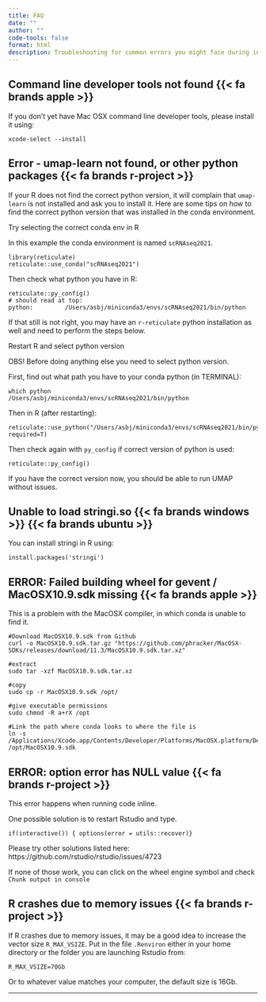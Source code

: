 ```yaml
---
title: FAQ
date: ""
author: ""
code-tools: false
format: html
description: Troubleshooting for common errors you might face during installations or during execution of softwares.
---
```


## Command line developer tools not found {{< fa brands apple >}}

If you don't yet have Mac OSX command line developer tools, please install it using:

```
xcode-select --install
```

## Error - umap-learn not found, or other python packages {{< fa brands r-project >}}

If your R does not find the correct python version, it will complain that `umap-learn` is not installed and ask you to install it. Here are some tips on how to find the correct python version that was installed in the conda environment.

Try selecting the correct conda env in R

In this example the conda environment is named `scRNAseq2021`.

```
library(reticulate)
reticulate::use_conda("scRNAseq2021")
```

Then check what python you have in R:

```
reticulate::py_config()
# should read at top:
python:         /Users/asbj/miniconda3/envs/scRNAseq2021/bin/python
```

If that still is not right, you may have an `r-reticulate` python installation as well and need to perform the steps below.

Restart R and select python version

OBS! Before doing anything else you need to select python version.

First, find out what path you have to your conda python (in TERMINAL):

```
which python
/Users/asbj/miniconda3/envs/scRNAseq2021/bin/python
```

Then in R (after restarting):

```
reticulate::use_python("/Users/asbj/miniconda3/envs/scRNAseq2021/bin/python", required=T)
```

Then check again with `py_config` if correct version of python is used:

```
reticulate::py_config()
```

If you have the correct version now, you should be able to run UMAP without issues.

## Unable to load stringi.so {{< fa brands windows >}} {{< fa brands ubuntu >}}  

You can install stringi in R using:

```
install.packages('stringi')
```

## ERROR: Failed building wheel for gevent / MacOSX10.9.sdk missing {{< fa brands apple >}}  

This is a problem with the MacOSX compiler, in which conda is unable to find it.

```
#Download MacOSX10.9.sdk from Github
curl -o MacOSX10.9.sdk.tar.gz "https://github.com/phracker/MacOSX-SDKs/releases/download/11.3/MacOSX10.9.sdk.tar.xz"

#extract
sudo tar -xzf MacOSX10.9.sdk.tar.xz

#copy
sudo cp -r MacOSX10.9.sdk /opt/

#give executable permissions
sudo chmod -R a+rX /opt

#Link the path where conda looks to where the file is
ln -s /Applications/Xcode.app/Contents/Developer/Platforms/MacOSX.platform/Developer/SDKs/MacOSX.sdk /opt/MacOSX10.9.sdk
```

## ERROR: option error has NULL value {{< fa brands r-project >}}  

This error happens when running code inline.

One possible solution is to restart Rstudio and type.

```
if(interactive()) { options(error = utils::recover)}
```

Please try other solutions listed here: https://github.com/rstudio/rstudio/issues/4723

If none of those work, you can click on the wheel engine symbol and check `Chunk output in console` 

## R crashes due to memory issues {{< fa brands r-project >}}  

If R crashes due to memory issues, it may be a good idea to increase the vector size `R_MAX_VSIZE`. Put in the file `.Renviron` either in your home directory or the folder you are launching Rstudio from:

```
R_MAX_VSIZE=70Gb
```
Or to whatever value matches your computer, the default size is 16Gb.

***
